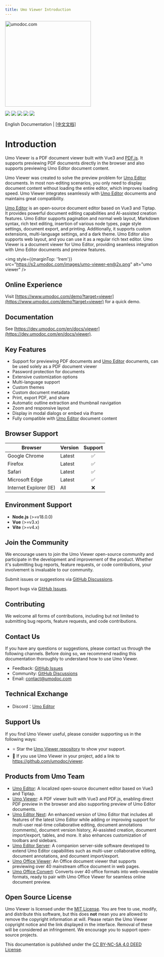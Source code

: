 ```yaml
---
title: Umo Viewer Introduction
---
```


<p style={{ textAlign: 'center', margin: '5rem 0 1rem' }}>
<a href="https://www.umodoc.com/en" target="_blank"><img src="https://s2.umodoc.com/images/logo.svg" alt="umodoc.com" width="280" /></a>
</p>

<p style={{ textAlign: 'center' }}>
<a href="https://github.com/umodoc/viewer/blob/main/LICENSE" target="_blank"><img src="https://img.shields.io/npm/l/@umoteam/viewer" /></a>
<a href="https://www.npmjs.com/package/@umoteam/viewer" target="_blank"><img src="https://img.shields.io/npm/v/@umoteam/viewer" /></a>
<a href="https://www.npmjs.com/package/@umoteam/viewer" target="_blank"><img src="https://img.shields.io/npm/d18m/@umoteam/viewer" /></a>
<a href="https://www.npmjs.com/package/@umoteam/viewer" target="_blank"><img src="https://img.shields.io/npm/unpacked-size/%40umoteam%2Fviewer" /></a>
<a href="https://github.com/umodoc/viewer/commits" target="_blank"><img src="https://img.shields.io/github/commit-activity/m/umodoc/viewer" /></a>
</p>
<p style={{ textAlign: 'center' }}>English Documentation | <a className="nextra-focus _text-primary-600 _underline hover:_no-underline _decoration-from-font [text-underline-position:from-font]" href="/cn/docs/viewer">[中文文档]</a> </p>

# Introduction

Umo Viewer is a PDF document viewer built with Vue3 and [PDF.js](https://github.com/mozilla/pdf.js). It supports previewing PDF documents directly in the browser and also supports previewing Umo Editor document content.

Umo Viewer was created to solve the preview problem for [Umo Editor](https://github.com/umodoc/viewer) documents. In most non-editing scenarios, you only need to display document content without loading the entire editor, which improves loading speed. Umo Viewer integrates seamlessly with [Umo Editor](https://github.com/umodoc/viewer) documents and maintains great compatibility.

[Umo Editor](https://github.com/umodoc/viewer) is an open-source document editor based on Vue3 and Tiptap. It provides powerful document editing capabilities and AI-assisted creation features. Umo Editor supports pagination and normal web layout, Markdown syntax, rich text editing, insertion of various node types, page style settings, document export, and printing. Additionally, it supports custom extensions, multi-language settings, and a dark theme. Umo Editor also supports web layout, and you can use it as a regular rich text editor. Umo Viewer is a document viewer for Umo Editor, providing seamless integration with Umo Editor documents and preview features.

<img style={{marginTop: '1rem'}} src="https://s2.umodoc.com/images/umo-viewer-en@2x.png" alt="umo viewer" />

## Online Experience

Visit [https://www.umodoc.com/demo?target=viewer](https://www.umodoc.com/demo?target=viewer) for a quick demo.

## Documentation

See [https://dev.umodoc.com/en/docs/viewer](https://dev.umodoc.com/en/docs/viewer).

## Key Features

- Support for previewing PDF documents and [Umo Editor](https://github.com/umodoc/editor) documents, can be used solely as a PDF document viewer
- Password protection for documents
- Extensive customization options
- Multi-language support
- Custom themes
- Custom document metadata
- Print, export PDF, and share
- Automatic outline extraction and thumbnail navigation
- Zoom and responsive layout
- Display in modal dialogs or embed via iframe
- Fully compatible with [Umo Editor](https://github.com/umodoc/editor) document content

## Browser Support 

| Browser          | Version | Support |
| ---------------- | ------- | :------: |
| Google Chrome    | Latest  | ✅       |
| Firefox          | Latest  | ✅       |
| Safari           | Latest  | ✅       |
| Microsoft Edge   | Latest  | ✅       |
| Internet Explorer (IE) | All | ❌       |

## Environment Support

- **Node.js** (>=v18.0.0)
- **Vue** (>=v3.x)
- **Vite** (>=v4.x)

## Join the Community

We encourage users to join the Umo Viewer open-source community and participate in the development and improvement of the product. Whether it's submitting bug reports, feature requests, or code contributions, your involvement is invaluable to our community.

Submit issues or suggestions via [GitHub Discussions](https://github.com/umodoc/viewer/discussions).

Report bugs via [GitHub Issues](https://github.com/umodoc/viewer/issues).

## Contributing

We welcome all forms of contributions, including but not limited to submitting bug reports, feature requests, and code contributions.

## Contact Us

If you have any questions or suggestions, please contact us through the following channels. Before doing so, we recommend reading this documentation thoroughly to understand how to use Umo Viewer.

- Feedback: [GitHub Issues](https://github.com/umodoc/viewer/issues)
- Community: [GitHub Discussions](https://github.com/umodoc/viewer/discussions)
- Email: [contact@umodoc.com](mailto:contact@umodoc.com)

## Technical Exchange

- Discord：[Umo Editor](https://discord.gg/yBwBmm8e)

## Support Us

If you find Umo Viewer useful, please consider supporting us in the following ways:

- ⭐ Star the [Umo Viewer repository](https://github.com/umodoc/viewer) to show your support.
- 🔗 If you use Umo Viewer in your project, add a link to https://github.com/umodoc/viewer.

## Products from Umo Team

- [Umo Editor](https://dev.umodoc.com/en/docs/editor): A localized open-source document editor based on Vue3 and Tiptap.
- [Umo Viewer](https://dev.umodoc.com/en/docs/viewer): A PDF viewer built with Vue3 and PDF.js, enabling direct PDF preview in the browser and also supporting preview of Umo Editor documents.
- [Umo Editor Next](https://dev.umodoc.com/en/docs/next): An enhanced version of Umo Editor that includes all features of the latest Umo Editor while adding or improving support for multi-user real-time collaborative editing, document annotations (comments), document version history, AI-assisted creation, document import/export, tables, and more. It also enhances customization of toolbars and sidebars.
- [Umo Editor Server](https://dev.umodoc.com/en/docs/server): A companion server-side software developed to extend Umo Editor capabilities such as multi-user collaborative editing, document annotations, and document import/export.
- [Umo Office Viewer](https://dev.umodoc.com/en/docs/office-viewer): An Office document viewer that supports previewing over 40 mainstream office document in web pages.
- [Umo Office Convert](https://dev.umodoc.com/en/docs/office-convert): Converts over 40 office formats into web-viewable formats, ready to pair with Umo Office Viewer for seamless online document preview.

## Open Source License

Umo Viewer is licensed under the [MIT License](https://github.com/umodoc/viewer/raw/main/LICENSE). You are free to use, modify, and distribute this software, but this does **not** mean you are allowed to remove the copyright information at will. Please retain the Umo Viewer copyright notice and the link displayed in the interface. Removal of these will be considered an infringement. We encourage you to support open-source projects.

This documentation is published under the [CC BY-NC-SA 4.0 DEED License](https://creativecommons.org/licenses/by-nc-sa/4.0/deed.en).
